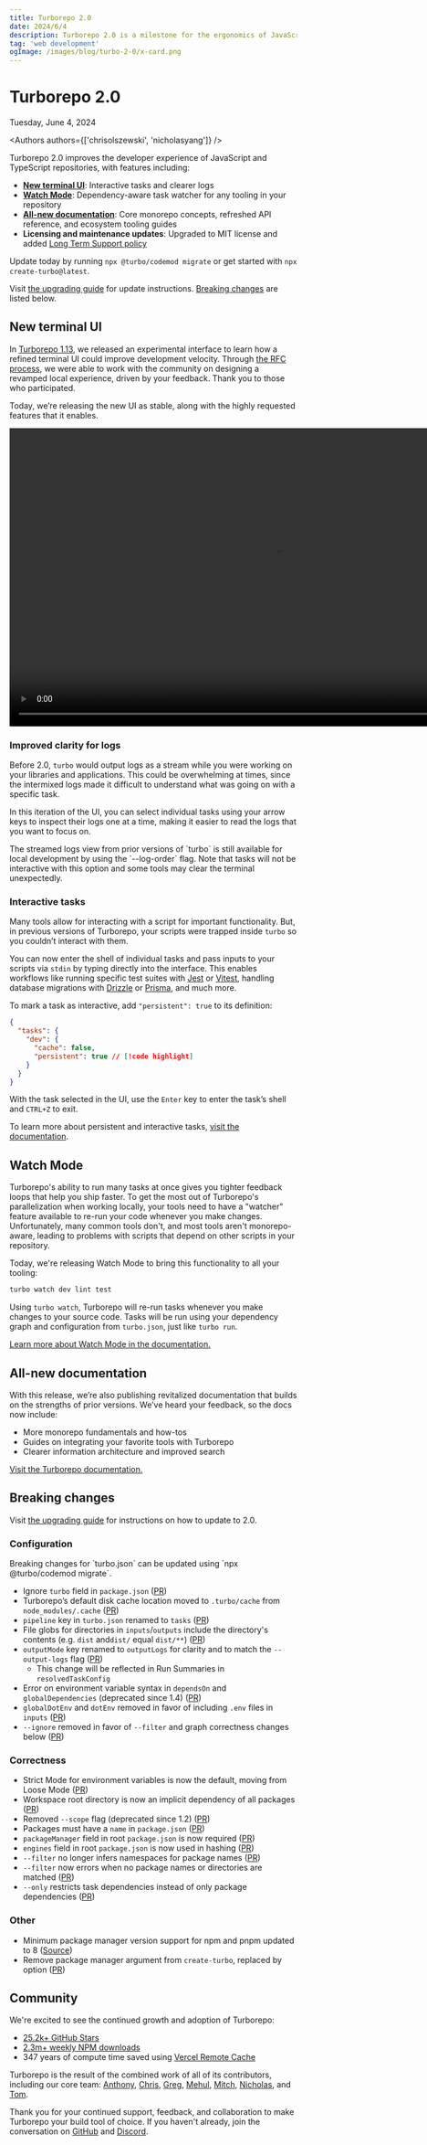 ```yaml
---
title: Turborepo 2.0
date: 2024/6/4
description: Turborepo 2.0 is a milestone for the ergonomics of JavaScript and TypeScript monorepos.
tag: 'web development'
ogImage: /images/blog/turbo-2-0/x-card.png
---
```


<h1 className="text-center">Turborepo 2.0</h1>


<Date>Tuesday, June 4, 2024</Date>

<Authors authors={['chrisolszewski', 'nicholasyang']} />

Turborepo 2.0 improves the developer experience of JavaScript and TypeScript repositories, with features including:

- [**New terminal UI**](#new-terminal-ui): Interactive tasks and clearer logs
- [**Watch Mode**](#watch-mode): Dependency-aware task watcher for any tooling in your repository
- [**All-new documentation**](#all-new-documentation): Core monorepo concepts, refreshed API reference, and ecosystem tooling guides
- **Licensing and maintenance updates**: Upgraded to MIT license and added [Long Term Support policy](/docs/support-policy#lts-policy)

Update today by running `npx @turbo/codemod migrate` or get started with `npx create-turbo@latest`.

Visit [the upgrading guide](/docs/crafting-your-repository/upgrading#upgrading-to-20) for update instructions. [Breaking changes](#breaking-changes) are listed below.

## New terminal UI

In [Turborepo 1.13](https://turborepo.com/blog/turbo-1-13-0), we released an experimental interface to learn how a refined terminal UI could improve development velocity. Through [the RFC process](https://github.com/vercel/turbo/discussions/7802), we were able to work with the community on designing a revamped local experience, driven by your feedback. Thank you to those who participated.

Today, we’re releasing the new UI as stable, along with the highly requested features that it enables.

<Video
  src="/images/blog/turbo-2-0/interactive-ui.mp4"
  width="928"
  height="522"
  className="rounded"
/>

### Improved clarity for logs

Before 2.0, `turbo` would output logs as a stream while you were working on your libraries and applications. This could be overwhelming at times, since the intermixed logs made it difficult to understand what was going on with a specific task.

In this iteration of the UI, you can select individual tasks using your arrow keys to inspect their logs one at a time, making it easier to read the logs that you want to focus on.

<Callout type="good-to-know">
  The streamed logs view from prior versions of `turbo` is still available for
  local development by using the `--log-order` flag. Note that tasks will not be
  interactive with this option and some tools may clear the terminal
  unexpectedly.
</Callout>

### Interactive tasks

Many tools allow for interacting with a script for important functionality. But, in previous versions of Turborepo, your scripts were trapped inside `turbo` so you couldn’t interact with them.

You can now enter the shell of individual tasks and pass inputs to your scripts via `stdin` by typing directly into the interface. This enables workflows like running specific test suites with [Jest](https://jestjs.io) or [Vitest](https://vitest.dev/), handling database migrations with [Drizzle](https://orm.drizzle.team/) or [Prisma](https://www.prisma.io/), and much more.

To mark a task as interactive, add `"persistent": true` to its definition:

```json title="./turbo.json"
{
  "tasks": {
    "dev": {
      "cache": false,
      "persistent": true // [!code highlight]
    }
  }
}
```

With the task selected in the UI, use the `Enter` key to enter the task’s shell and `CTRL+Z` to exit.

To learn more about persistent and interactive tasks, [visit the documentation](/docs/reference/configuration#persistent).

## Watch Mode

Turborepo's ability to run many tasks at once gives you tighter feedback loops that help you ship faster. To get the most out of Turborepo's parallelization when working locally, your tools need to have a "watcher" feature available to re-run your code whenever you make changes. Unfortunately, many common tools don't, and most tools aren't monorepo-aware, leading to problems with scripts that depend on other scripts in your repository.

Today, we're releasing Watch Mode to bring this functionality to all your tooling:

```bash title="Terminal"
turbo watch dev lint test
```

Using `turbo watch`, Turborepo will re-run tasks whenever you make changes to your source code. Tasks will be run using your dependency graph and configuration from `turbo.json`, just like `turbo run`.

[Learn more about Watch Mode in the documentation.](/docs/crafting-your-repository/developing-applications#watch-mode)

## All-new documentation

With this release, we’re also publishing revitalized documentation that builds on the strengths of prior versions. We’ve heard your feedback, so the docs now include:

- More monorepo fundamentals and how-tos
- Guides on integrating your favorite tools with Turborepo
- Clearer information architecture and improved search

[Visit the Turborepo documentation.](/docs)

## Breaking changes

Visit [the upgrading guide](/docs/crafting-your-repository/upgrading#upgrading-to-20) for instructions on how to update to 2.0.

### Configuration

<Callout type="info">
  Breaking changes for `turbo.json` can be updated using `npx @turbo/codemod
  migrate`.
</Callout>

- Ignore `turbo` field in `package.json` ([PR](https://github.com/vercel/turbo/pull/8023))
- Turborepo’s default disk cache location moved to `.turbo/cache` from `node_modules/.cache` ([PR](https://github.com/vercel/turbo/pull/8126))
- `pipeline` key in `turbo.json` renamed to `tasks` ([PR](https://github.com/vercel/turbo/pull/8157))
- File globs for directories in `inputs`/`outputs` include the directory's contents (e.g. `dist` and`dist/` equal `dist/**`) ([PR](https://github.com/vercel/turbo/pull/8180))
- `outputMode` key renamed to `outputLogs` for clarity and to match the `--output-logs` flag ([PR](https://github.com/vercel/turbo/pull/8149))
  - This change will be reflected in Run Summaries in `resolvedTaskConfig`
- Error on environment variable syntax in `dependsOn` and `globalDependencies` (deprecated since 1.4) ([PR](https://github.com/vercel/turbo/pull/8026))
- `globalDotEnv` and `dotEnv` removed in favor of including `.env` files in `inputs` ([PR](https://github.com/vercel/turbo/pull/8181))
- `--ignore` removed in favor of `--filter` and graph correctness changes below ([PR](https://github.com/vercel/turbo/pull/8201))

### Correctness

- Strict Mode for environment variables is now the default, moving from Loose Mode ([PR](https://github.com/vercel/turbo/pull/8182))
- Workspace root directory is now an implicit dependency of all packages ([PR](https://github.com/vercel/turbo/pull/8202))
- Removed `--scope` flag (deprecated since 1.2) ([PR](https://github.com/vercel/turbo/pull/7970))
- Packages must have a `name` in `package.json` ([PR](https://github.com/vercel/turbo/pull/8152))
- `packageManager` field in root `package.json` is now required ([PR](https://github.com/vercel/turbo/pull/8017))
- `engines` field in root `package.json` is now used in hashing ([PR](https://github.com/vercel/turbo/pull/8173))
- `--filter` no longer infers namespaces for package names ([PR](https://github.com/vercel/turbo/pull/8137))
- `--filter` now errors when no package names or directories are matched ([PR](https://github.com/vercel/turbo/pull/8142))
- `--only` restricts task dependencies instead of only package dependencies ([PR](https://github.com/vercel/turbo/pull/8163))

### Other

- Minimum package manager version support for npm and pnpm updated to 8 ([Source](/docs/support-policy#package-managers))
- Remove package manager argument from `create-turbo`, replaced by option ([PR](https://github.com/vercel/turbo/pull/8150))

## Community

We're excited to see the continued growth and adoption of Turborepo:

- [25.2k+ GitHub Stars](https://github.com/vercel/turbo)
- [2.3m+ weekly NPM downloads](https://www.npmjs.com/package/turbo)
- 347 years of compute time saved using [Vercel Remote Cache](https://vercel.com/docs/concepts/monorepos/remote-caching)

Turborepo is the result of the combined work of all of its contributors, including our core team: [Anthony](https://github.com/anthonyshew), [Chris](https://github.com/chris-olszewski), [Greg](https://github.com/gsoltis), [Mehul](https://github.com/mehulkar), [Mitch](https://github.com/Zertsov), [Nicholas](https://github.com/NicholasLYang), and [Tom](https://github.com/tknickman).

Thank you for your continued support, feedback, and collaboration to make Turborepo your build tool of choice. If you haven't already, join the conversation on [GitHub](https://github.com/vercel/turbo) and [Discord](/discord).
